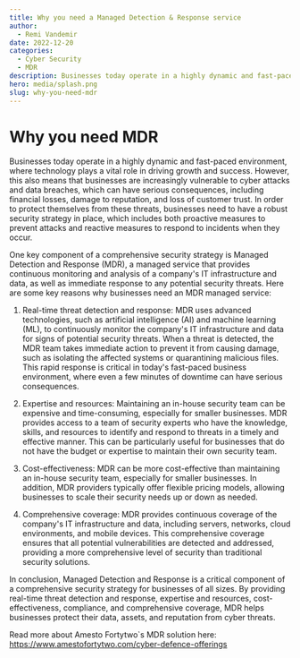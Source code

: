 ```yaml
---
title: Why you need a Managed Detection & Response service
author:
  - Remi Vandemir
date: 2022-12-20
categories:
  - Cyber Security
  - MDR
description: Businesses today operate in a highly dynamic and fast-paced environment, where technology plays a vital role in driving growth and success. However, this also means that businesses are increasingly vulnerable to cyber attacks and data breaches, which can have serious consequences, including financial losses, damage to reputation, and loss of customer trust.
hero: media/splash.png
slug: why-you-need-mdr
---
```


# Why you need MDR
Businesses today operate in a highly dynamic and fast-paced environment, where technology plays a vital role in driving growth and success. However, this also means that businesses are increasingly vulnerable to cyber attacks and data breaches, which can have serious consequences, including financial losses, damage to reputation, and loss of customer trust. In order to protect themselves from these threats, businesses need to have a robust security strategy in place, which includes both proactive measures to prevent attacks and reactive measures to respond to incidents when they occur.

One key component of a comprehensive security strategy is Managed Detection and Response (MDR), a managed service that provides continuous monitoring and analysis of a company's IT infrastructure and data, as well as immediate response to any potential security threats. Here are some key reasons why businesses need an MDR managed service:

1. Real-time threat detection and response: MDR uses advanced technologies, such as artificial intelligence (AI) and machine learning (ML), to continuously monitor the company's IT infrastructure and data for signs of potential security threats. When a threat is detected, the MDR team takes immediate action to prevent it from causing damage, such as isolating the affected systems or quarantining malicious files. This rapid response is critical in today's fast-paced business environment, where even a few minutes of downtime can have serious consequences.

2. Expertise and resources: Maintaining an in-house security team can be expensive and time-consuming, especially for smaller businesses. MDR provides access to a team of security experts who have the knowledge, skills, and resources to identify and respond to threats in a timely and effective manner. This can be particularly useful for businesses that do not have the budget or expertise to maintain their own security team.

3. Cost-effectiveness: MDR can be more cost-effective than maintaining an in-house security team, especially for smaller businesses. In addition, MDR providers typically offer flexible pricing models, allowing businesses to scale their security needs up or down as needed.

4. Comprehensive coverage: MDR provides continuous coverage of the company's IT infrastructure and data, including servers, networks, cloud environments, and mobile devices. This comprehensive coverage ensures that all potential vulnerabilities are detected and addressed, providing a more comprehensive level of security than traditional security solutions.

In conclusion, Managed Detection and Response is a critical component of a comprehensive security strategy for businesses of all sizes. By providing real-time threat detection and response, expertise and resources, cost-effectiveness, compliance, and comprehensive coverage, MDR helps businesses protect their data, assets, and reputation from cyber threats.

Read more about Amesto Fortytwo`s MDR solution here: https://www.amestofortytwo.com/cyber-defence-offerings